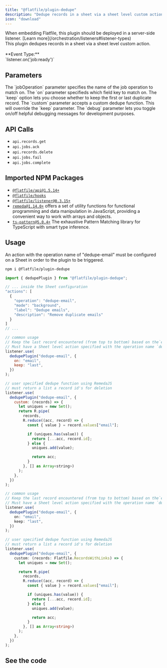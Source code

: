 ```yaml
---
title: "@flatfile/plugin-dedupe"
description: "Dedupe records in a sheet via a sheet level custom action."
icon: "download"
---
```


<Warning>
  When embedding Flatfile, this plugin should be deployed in a server-side
  listener. [Learn more](/orchestration/listeners#listener-types)
</Warning>

<CardGroup cols={1}>
  <Card
    title="@flatfile/plugin-dedupe"
    href="https://github.com/FlatFilers/flatfile-plugins/tree/main/plugins/dedupe"
    icon="github"
  >
    <br />
    This plugin dedupes records in a sheet via a sheet level custom action.
    <br />
    <br />
    **Event Type:**
    <br />
    `listener.on('job:ready')`
  </Card>
</CardGroup>

## Parameters

<ParamField path="jobOperation" type="string" required>
  The `jobOperation` parameter specifies the name of the job operation to match
  on.
</ParamField>

<ParamField path="opt.on" type="string">
  The `on` parameter specifieds which field key to match on.
</ParamField>

<ParamField path="opt.keep" type="'first' | 'last'">
  The `keep` option lets you choose whether to keep the first or last duplicate
  record.
</ParamField>

<ParamField path="opt.custom" type="function">
  The `custom` parameter accepts a custom dedupe function. This will override
  the `keep` parameter.
</ParamField>

<ParamField path="opt.debug" type="boolean">
  The `debug` parameter lets you toggle on/off helpful debugging messages for
  development purposes.
</ParamField>

## API Calls

- `api.records.get`
- `api.jobs.ack`
- `api.records.delete`
- `api.jobs.fail`
- `api.jobs.complete`

## Imported NPM Packages

- [`@flatfile/api@1.5.14+`](https://www.npmjs.com/package/@flatfile/api)
- [`@flatfile/hooks`](https://www.npmjs.com/package/@flatfile/hooks)
- [`@flatfile/listener@0.3.15+`](https://www.npmjs.com/package/@flatfile/listener)
- [`remeda@1.14.0+`](https://www.npmjs.com/package/remeda) offers a set of utility functions for functional programming and data manipulation in JavaScript, providing a convenient way to work with arrays and objects.
- [`ts-pattern@5.0.4+`](https://www.npmjs.com/package/ts-pattern) The exhaustive Pattern Matching library for TypeScript with smart type inference.

## Usage

An action with the operation name of "dedupe-email" must be configured on a Sheet in order to the plugin to be triggered.

```bash install
npm i @flatfile/plugin-dedupe
```

```js import
import { dedupePlugin } from "@flatfile/plugin-dedupe";
```

```ts
// ... inside the Sheet configuration
"actions": [
  {
    "operation": "dedupe-email",
    "mode": "background",
    "label": "Dedupe emails",
    "description": "Remove duplicate emails"
  }
]
// ...
```

<CodeGroup>

```js listener.js
// common usage
// Keep the last record encountered (from top to bottom) based on the`email` field key.
// Must have a Sheet level action specified with the operation name `dedupe-email`
listener.use(
  dedupePlugin("dedupe-email", {
    on: "email",
    keep: "last",
  })
);

// user specified dedupe function using RemedaJS
// must return a list a record id's for deletion
listener.use(
  dedupePlugin("dedupe-email", {
    custom: (records) => {
      let uniques = new Set();
      return R.pipe(
        records,
        R.reduce((acc, record) => {
          const { value } = record.values["email"];

          if (uniques.has(value)) {
            return [...acc, record.id];
          } else {
            uniques.add(value);

            return acc;
          }
        }, [] as Array<string>)
      );
    },
  })
);
```

```ts listener.ts
// common usage
// Keep the last record encountered (from top to bottom) based on the`email` field key.
// Must have a Sheet level action specified with the operation name `dedupe-email`
listener.use(
  dedupePlugin("dedupe-email", {
    on: "email",
    keep: "last",
  })
);

// user specified dedupe function using RemedaJS
// must return a list a record id's for deletion
listener.use(
  dedupePlugin("dedupe-email", {
    custom: (records: Flatfile.RecordsWithLinks) => {
      let uniques = new Set();

      return R.pipe(
        records,
        R.reduce((acc, record) => {
          const { value } = record.values["email"];

          if (uniques.has(value)) {
            return [...acc, record.id];
          } else {
            uniques.add(value);

            return acc;
          }
        }, [] as Array<string>)
      );
    },
  })
);
```

</CodeGroup>

## See the code

<CardGroup cols={2}>
  <Card
    title="@flatfile/plugin-dedupe"
    href="https://github.com/FlatFilers/flatfile-plugins/tree/main/plugins/dedupe"
    icon="github"
  ></Card>
</CardGroup>
